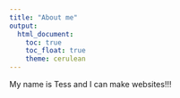 ```yaml
---
title: "About me"
output: 
  html_document:
    toc: true
    toc_float: true
    theme: cerulean
---
```


My name is Tess and I can make websites!!!


